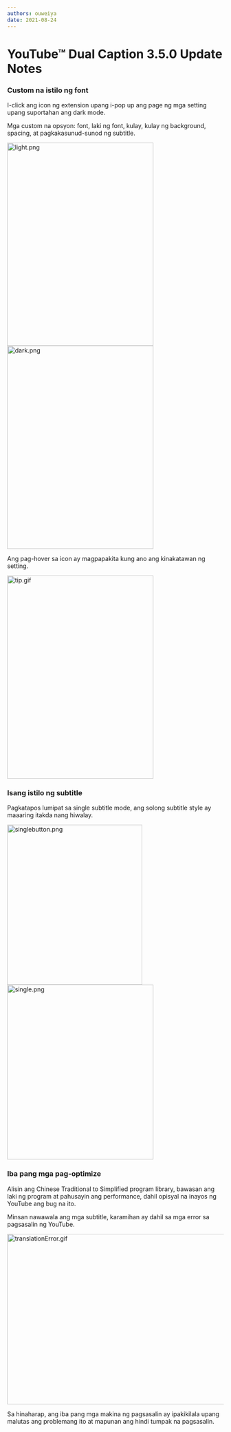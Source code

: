 ```yaml
---
authors: ouweiya
date: 2021-08-24
---
```



# YouTube™ Dual Caption 3.5.0 Update Notes

### Custom na istilo ng font

I-click ang icon ng extension upang i-pop up ang page ng mga setting upang suportahan ang dark mode.

Mga custom na opsyon: font, laki ng font, kulay, kulay ng background, spacing, at pagkakasunud-sunod ng subtitle.

<img src={light} alt="light.png" width="340" height="472" />
<img src={dark} alt="dark.png" width="340" height="472" />

<Tip>Ang pag-hover sa icon ay magpapakita kung ano ang kinakatawan ng setting.</Tip>

<img src={tip} alt="tip.gif" width="340" height="472" />

### Isang istilo ng subtitle

Pagkatapos lumipat sa single subtitle mode, ang solong subtitle style ay maaaring itakda nang hiwalay.

<img src={singlebutton} alt="singlebutton.png" width="314" height="372" />
<img src={single} alt="single.png" width="340" height="406" />

### Iba pang mga pag-optimize

Alisin ang Chinese Traditional to Simplified program library, bawasan ang laki ng program at pahusayin ang performance, dahil opisyal na inayos ng YouTube ang bug na ito.

<Tip>Minsan nawawala ang mga subtitle, karamihan ay dahil sa mga error sa pagsasalin ng YouTube.</Tip>

<img src={translationError} alt="translationError.gif" width="700" height="396" />

Sa hinaharap, ang iba pang mga makina ng pagsasalin ay ipakikilala upang malutas ang problemang ito at mapunan ang hindi tumpak na pagsasalin.

<WebStore />